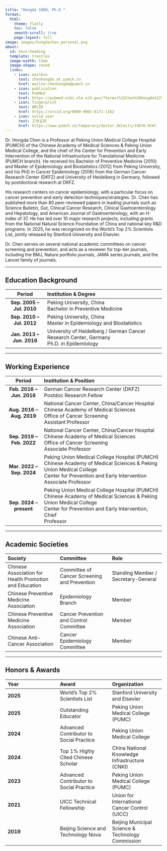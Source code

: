 ```yaml
---
title: "Hongda CHEN, Ph.D."
format:
  html:
    theme: flatly
    toc: false
    smooth-scroll: true
    page-layout: full
image: images/hongdachen_personal.png 
about:
  id: hero-heading
  template: trestles
  image-width: 13em
  image-shape: round
  links:
    - icon: mailbox
      text: chenhongda at pumch.cn
      href: mailto:chenhongda@pumch.cn
    - icon: publication
      text: PubMed
      href: https://pubmed.ncbi.nlm.nih.gov/?term=(%22Chen%20Hongda%22%5BAuthor%5D)%20AND%20(%22Chinese%20Academy%20of%20Medical%20Sciences%22%5BAffiliation%5D%20OR%20%22Peking%20Union%20Medical%20College%20Hospital%22%5BAffiliation%5D%20OR%20%22German%20Cancer%20Research%20Center%22%5BAffiliation%5D)&sort=date
    - icon: fingerprint
      text: ORCID
      href: https://orcid.org/0000-0001-6171-1162
    - icon: solid user
      text: 工作主页
      href: https://www.pumch.cn/temporary/doctor_details/33670.html
---
```


::: {.callout}
Dr. Hongda Chen is a Professor at Peking Union Medical College Hospital (PUMCH) of the Chinese Academy of Medical Sciences & Peking Union Medical College, and the chief of the Center for Prevention and Early Intervention of the National Infrastructure for Translational Medicine (PUMCH branch). He received his Bachelor of Preventive Medicine (2010) and Master of Epidemiology and Biostatistics (2012) from Peking University, and his PhD in Cancer Epidemiology (2016) from the German Cancer Research Center (DKFZ) and University of Heidelberg in Germany, followed by postdoctoral research at DKFZ.

His research centers on cancer epidemiology, with a particular focus on cancer prevention and early detection techniques/strategies. Dr. Chen has published more than 80 peer-reviewed papers in leading journals such as Science Bulletin, Gut, Clinical Cancer Research, Clinical Gastroenterology and Hepatology, and American Journal of Gastroenterology, with an H-index of 37. He has led over 10 major research projects, including grants from the National Natural Science Foundation of China and national key R&D programs. In 2025, he was recognized on the World’s Top 2% Scientists List, jointly released by Stanford University and Elsevier.

Dr. Chen serves on several national academic committees on cancer screening and prevention, and acts as a reviewer for top-tier journals, including the BMJ, Nature portfolio journals, JAMA series journals, and the Lancet family of journals.
:::
---

## Education Background

| Period | Institution & Degree |
|:------:|:----------------------|
| **Sep. 2005 – Jul. 2010** | Peking University, China<br>Bachelor in Preventive Medicine |
| **Sep. 2010 – Jul. 2012** | Peking University, China<br>Master in Epidemiology and Biostatistics |
| **Jan. 2013 – Jun. 2016** | University of Heidelberg / German Cancer Research Center, Germany<br>Ph.D. in Epidemiology |

---

## Working Experience

| Period | Institution & Position |
|:------:|:-------------------------|
| **Feb. 2016 – Jun. 2016** | German Cancer Research Center (DKFZ)<br>Postdoc Research Fellow |
| **Aug. 2016 – Aug. 2019** | National Cancer Center, China/Cancer Hospital Chinese Academy of Medical Sciences<br>Office of Cancer Screening<br>Assistant Professor |
| **Sep. 2019 – Feb. 2022** | National Cancer Center, China/Cancer Hospital Chinese Academy of Medical Sciences<br>Office of Cancer Screening<br>Associate Professor |
| **Mar. 2022 – Sep. 2024** | Peking Union Medical College Hospital (PUMCH)<br>Chinese Academy of Medical Sciences & Peking Union Medical College<br>Center for Prevention and Early Intervention<br>Associate Professor |
| **Sep. 2024 – present** | Peking Union Medical College Hospital (PUMCH)<br>Chinese Academy of Medical Sciences & Peking Union Medical College<br>Center for Prevention and Early Intervention, Chief<br>Professor |

---

## Academic Societies

::: {.callout}

| Society | Committee | Role  |
|:--|:--|:--|
| Chinese Association for Health Promotion and Education | Committee of Cancer Screening and Prevention | Standing Member / Secretary-General |
| Chinese Preventive Medicine Association | Epidemiology Branch | Member |
| Chinese Preventive Medicine Association | Cancer Prevention and Control Committee| Member |
| Chinese Anti-Cancer Association| Cancer Epidemiology Committee | Member |

:::

---
## Honors & Awards

::: {.callout}

| Year | Award | Organization |
|:--|:--|:--|
| **2025** | World’s Top 2% Scientists List | Stanford University and Elsevier |
| **2025** | Outstanding Educator | Peking Union Medical College (PUMC) |
| **2024** | Advanced Contributor to Social Practice | Peking Union Medical College |
| **2024** | Top 1% Highly Cited Chinese Scholar | China National Knowledge Infrastructure (CNKI) |
| **2023** | Advanced Contributor to Social Practice | Peking Union Medical College (PUMC) |
| **2021** | UICC Technical Fellowship | Union for International Cancer Control (UICC) |
| **2019** | Beijing Science and Technology Nova | Beijing Municipal Science & Technology Commission |

:::
